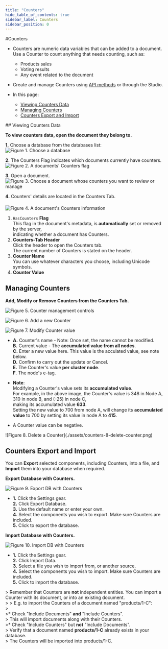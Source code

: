 ```yaml
---
title: "Counters"
hide_table_of_contents: true
sidebar_label: Counters
sidebar_position: 0
---
```



#Counters
<Admonition type="note" title="">

* Counters are numeric data variables that can be added to a document.  
  Use a Counter to count anything that needs counting, such as:
   * Products sales  
   * Voting results  
   * Any event related to the document  

* Create and manage Counters using [API methods](../../../../../client-api/session/counters/overview.mdx) or through the Studio.  

* In this page:  
  * [Viewing Counters Data](../../../../../studio/database/documents/document-view/additional-features/counters.mdx#viewing-counters-data)  
  * [Managing Counters](../../../../../studio/database/documents/document-view/additional-features/counters.mdx#managing-counters)  
  * [Counters Export and Import](../../../../../studio/database/documents/document-view/additional-features/counters.mdx#counters-export-and-import)  
</Admonition>
## Viewing Counters Data

**To view counters data, open the document they belong to.**

**1.** Choose a database from the databases list:  
<Admonition type="note" title="">
![Figure 1. Choose a database](./assets/counters-1-DBs-list.png)
</Admonition>

**2.** The Counters Flag indicates which documents currently have counters.  
<Admonition type="note" title="">
![Figure 2. A documents' Counters flag](./assets/counters-2-documents-list-counters-flag.png)
</Admonition>

**3.** Open a document.  
<Admonition type="note" title="">
![Figure 3. Choose a document whose counters you want to review or manage](./assets/counters-3-documents-list.png)
</Admonition>

**4.** Counters' details are located in the Counters Tab.  
<Admonition type="note" title="">
####    

![Figure 4. A document's Counters information](./assets/counters-4-document-view.png)



1. `HasCounters` **Flag**  
    This flag in the document's metadata, is **automatically** set or removed by the server,  
    indicating whether a document has Counters.  
2. **Counters-Tab Header**  
   Click the header to open the Counters tab.  
   The current number of Counters is stated on the header.  
3. **Counter Name**  
   You can use whatever characters you choose, including Unicode symbols.  
4. **Counter Value**  
</Admonition>


## Managing Counters

<Admonition type="note" title="">

**Add, Modify or Remove Counters from the Counters Tab.**

![Figure 5. Counter management controls](./assets/counters-5-management-controls.png)
</Admonition>

<Admonition type="note" title="1. Click Add Counter to create a new Counter." id="1-click-add-counter-to-create-a-new-counter" href="#1-click-add-counter-to-create-a-new-counter">

![Figure 6. Add a new Counter](./assets/counters-6-add-new-counter.png)  
</Admonition>

<Admonition type="note" title="2. Click the Edit icon to modify a Counter's value." id="2-click-the-edit-icon-to-modify-a-counter-s-value" href="#2-click-the-edit-icon-to-modify-a-counter-s-value">

![Figure 7. Modify Counter value](./assets/counters-7-modify-counter-value.png)  

* 
  **A.** Counter's name - Note: Once set, the name cannot be modified.  
  **B.** Current value - The **accumulated value from all nodes**.  
  **C.** Enter a new value here. This value is the acculated value, see note below.  
  **D.** Confirm to carry out the update or Cancel.  
  **E.** The Counter's value **per cluster node**.  
  **F.** The node's e-tag.  


* **Note**:  
  Modifying a Counter's value sets its **accumulated value**.  
  For example, in the above image, the Counter's value is 348 in Node A, 310 in node B, and (-25) in node C,  
  making its accumulated value **633**.  
  Setting the new value to 700 from node A, will change its **accumulated value** to 700 by setting its value in node A to **415**.  

* A Counter value can be negative.  

</Admonition>

<Admonition type="note" title="3. Click the Delete icon to remove a counter." id="3-click-the-delete-icon-to-remove-a-counter" href="#3-click-the-delete-icon-to-remove-a-counter">
![Figure 8. Delete a Counter](./assets/counters-8-delete-counter.png)
</Admonition>


## Counters Export and Import

You can **Export** selected components, including Counters, into a file, 
and **Import** them into your database when required.  

<Admonition type="note" title="">

**Export Database with Counters.**

![Figure 9. Export DB with Counters](./assets/counters-9-export.png)

* 
  **1.** Click the Settings gear.  
  **2.** Click Export Database.  
  **3.** Use the default name or enter your own.  
  **4.** Select the components you wish to export. Make sure Counters are included.  
  **5.** Click to export the database.  

</Admonition>

<Admonition type="note" title="">

**Import Database with Counters.**

![Figure 10. Import DB with Counters](./assets/counters-10-import.png)

* 
  **1.** Click the Settings gear.  
  **2.** Click Import Data.  
  **3.** Select a file you wish to import from, or another source.  
  **4.** Select the components you wish to import. Make sure Counters are included.  
  **5.** Click to import the database.  

&gt; Remember that Counters are **not** independent entities. You can import a Counter with its document, or into an existing document.  
&gt; 
&gt; E.g. to import the Counters of a document named "products/1-C":  
&gt;  
&gt;* Check "Include Documents" **and** "Include Counters".  
&gt;  This will import documents along with their Counters.  
&gt;* Check "Include Counters" but **not** "Include Documents".  
&gt;  Verify that a document named **products/1-C** already exists in your database.  
&gt;  The Counters will be imported into products/1-C.  

</Admonition>




